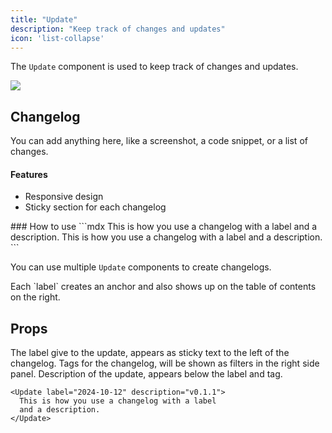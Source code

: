 ```yaml
---
title: "Update"
description: "Keep track of changes and updates"
icon: 'list-collapse'
---
```


The `Update` component is used to keep track of changes and updates.

<Update label="2024-10-12" description="v0.1.1">
  <Frame>
    <img
      className="block"
      src="https://mintlify-assets.b-cdn.net/hero-light.png"
    />
  </Frame>

  ## Changelog

  You can add anything here, like a screenshot, a code snippet, or a list of changes.

  #### Features
  - Responsive design
  - Sticky section for each changelog
</Update>

<Update label="2024-10-11" description="v0.1.0">
  ### How to use 
  ```mdx
  <Update label="2024-10-12" description="v0.1.1">
    This is how you use a changelog with a label 
    and a description.
  </Update>
  <Update label="2024-10-11" description="v0.1.0">
    This is how you use a changelog with a label 
    and a description.
  </Update>
  ```

  You can use multiple `Update` components to create changelogs.
</Update>

<Tip>
  Each `label` creates an anchor and also shows up on the table of contents on the right.
</Tip>

## Props

<ResponseField name="label" type="string" required>
  The label give to the update, appears as sticky text to the left of the changelog.
</ResponseField>

<ResponseField name="tags" type="string[]">
  Tags for the changelog, will be shown as filters in the right side panel.
</ResponseField>

<ResponseField name="description" type="string">
  Description of the update, appears below the label and tag.
</ResponseField>


<RequestExample>

```mdx Update Example
<Update label="2024-10-12" description="v0.1.1">
  This is how you use a changelog with a label 
  and a description.
</Update>
```

</RequestExample>
